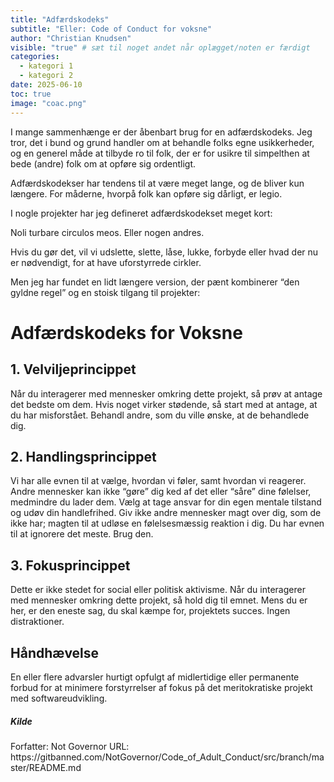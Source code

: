 ```yaml
---
title: "Adfærdskodeks"
subtitle: "Eller: Code of Conduct for voksne"
author: "Christian Knudsen"
visible: "true" # sæt til noget andet når oplægget/noten er færdigt
categories:
  - kategori 1
  - kategori 2
date: 2025-06-10
toc: true
image: "coac.png"
---
```


I mange sammenhænge er der åbenbart brug for en adfærdskodeks. Jeg tror, det i 
bund og grund handler om at behandle folks egne usikkerheder, og en generel 
måde at tilbyde ro til folk, der er for usikre til simpelthen at bede 
(andre) folk om at opføre sig ordentligt.

Adfærdskodekser har tendens til at være meget lange, og de bliver kun længere. 
For måderne, hvorpå folk kan opføre sig dårligt, er legio.

I nogle projekter har jeg defineret adfærdskodekset meget kort:

Noli turbare circulos meos. Eller nogen andres.

Hvis du gør det, vil vi udslette, slette, låse, lukke, forbyde eller hvad der nu er nødvendigt, for at have uforstyrrede cirkler.

Men jeg har fundet en lidt længere version, der pænt kombinerer "den gyldne regel" og en stoisk tilgang til projekter:

# Adfærdskodeks for Voksne

## 1. Velviljeprincippet

Når du interagerer med mennesker omkring dette projekt, så prøv at antage det 
bedste om dem. Hvis noget virker stødende, så start med at antage, at du har 
misforstået. Behandl andre, som du ville ønske, at de behandlede dig.

## 2. Handlingsprincippet

Vi har alle evnen til at vælge, hvordan vi føler, samt hvordan vi reagerer. 
Andre mennesker kan ikke "gøre" dig ked af det eller "såre" dine følelser, 
medmindre du lader dem. Vælg at tage ansvar for din egen mentale tilstand og 
udøv din handlefrihed. Giv ikke andre mennesker magt over dig, som de ikke har; 
magten til at udløse en følelsesmæssig reaktion i dig. 
Du har evnen til at ignorere det meste. Brug den.

## 3. Fokusprincippet

Dette er ikke stedet for social eller politisk aktivisme. Når du interagerer med 
mennesker omkring dette projekt, så hold dig til emnet. Mens du er her, er den 
eneste sag, du skal kæmpe for, projektets succes. Ingen distraktioner.

## Håndhævelse

En eller flere advarsler hurtigt opfulgt af midlertidige eller permanente forbud 
for at minimere forstyrrelser af fokus på det meritokratiske projekt med softwareudvikling.

##### Kilde
Forfatter: Not Governor
URL: https://gitbanned.com/NotGovernor/Code_of_Adult_Conduct/src/branch/master/README.md
